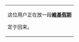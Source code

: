 {|style="position: relative; width: 190px; border: 1px solid #c0c090; background-color: #f8eaba; font-size: 80%; text-align: right;" align="right"
|-
|这位用户正在放一段'''[[Wikipedia:维基假期|維基假期]]'''

定于'''{{{1}}}'''回来。
|}<includeonly>
[[Category:不活躍的維基人|{{PAGENAME}}]]
</includeonly>